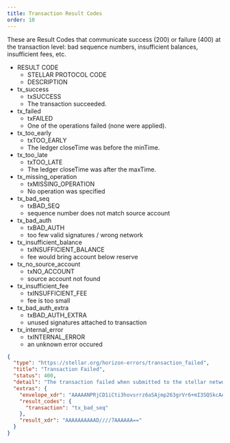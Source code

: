 ```yaml
---
title: Transaction Result Codes
order: 10
---
```



These are Result Codes that communicate success (200) or failure (400) at the transaction level: bad sequence numbers, insufficient balances, insufficient fees, etc.

<AttributeTable>

- RESULT CODE
  - STELLAR PROTOCOL CODE
  - DESCRIPTION
- tx_success
  - txSUCCESS
  - The transaction succeeded.
- tx_failed
  - txFAILED
  - One of the operations failed (none were applied).
- tx_too_early
  - txTOO_EARLY
  - The ledger closeTime was before the minTime.
- tx_too_late
  - txTOO_LATE
  - The ledger closeTime was after the maxTime.
- tx_missing_operation
  - txMISSING_OPERATION
  - No operation was specified
- tx_bad_seq
  - txBAD_SEQ
  - sequence number does not match source account
- tx_bad_auth
  - txBAD_AUTH
  - too few valid signatures / wrong network
- tx_insufficient_balance
  - txINSUFFICIENT_BALANCE
  - fee would bring account below reserve
- tx_no_source_account
  - txNO_ACCOUNT
  - source account not found
- tx_insufficient_fee
  - txINSUFFICIENT_FEE
  - fee is too small
- tx_bad_auth_extra
  - txBAD_AUTH_EXTRA
  - unused signatures attached to transaction
- tx_internal_error
  - txINTERNAL_ERROR
  - an unknown error occured

</AttributeTable>

<ExampleResponse title="Example Response for a 'tx_bad_seq' Result Code">

```json
{
  "type": "https://stellar.org/horizon-errors/transaction_failed",
  "title": "Transaction Failed",
  "status": 400,
  "detail": "The transaction failed when submitted to the stellar network. The `extras.result_codes` field on this response contains further details.  Descriptions of each code can be found at: https://www.stellar.org/developers/learn/concepts/list-of-operations.html",
  "extras": {
    "envelope_xdr": "AAAAANPRjCD1iCti3hovsrrz6aSAjmp263grVr6+mI3SQSkcAAAAZAAPRLgAAAAAAAAAAAAAAAAAAAABAAAAAAAAAAEAAAAArki/TnIipBc7Y+Hd87mnZdtBxzm7vu6iXpwcRz6zGskAAAAAAAAAAAAHoSAAAAAAAAAAAdJBKRwAAABANWeKuRYFmBm1lrMQqMvhbSouwL270SnxcTtv1XI4Y+uVe4yw4Jq7/43EoxwLbRh/pC3V4WfOZRzDqwsTyEztAA==",
    "result_codes": {
      "transaction": "tx_bad_seq"
    },
    "result_xdr": "AAAAAAAAAAD////7AAAAAA=="
  }
}
```

</ExampleResponse>
